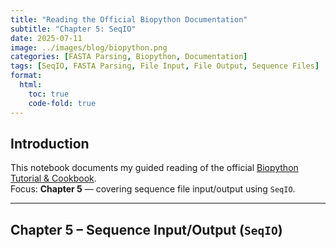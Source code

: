 ```yaml
---
title: "Reading the Official Biopython Documentation"
subtitle: "Chapter 5: SeqIO"
date: 2025-07-11
image: ../images/blog/biopython.png
categories: [FASTA Parsing, Biopython, Documentation]
tags: [SeqIO, FASTA Parsing, File Input, File Output, Sequence Files]
format:
  html:
    toc: true
    code-fold: true
---
```


## Introduction

This notebook documents my guided reading of the official [Biopython Tutorial & Cookbook](https://biopython.org/DIST/docs/tutorial/Tutorial.html).  
Focus: **Chapter 5** — covering sequence file input/output using `SeqIO`.

---

## Chapter 5 – Sequence Input/Output (`SeqIO`)